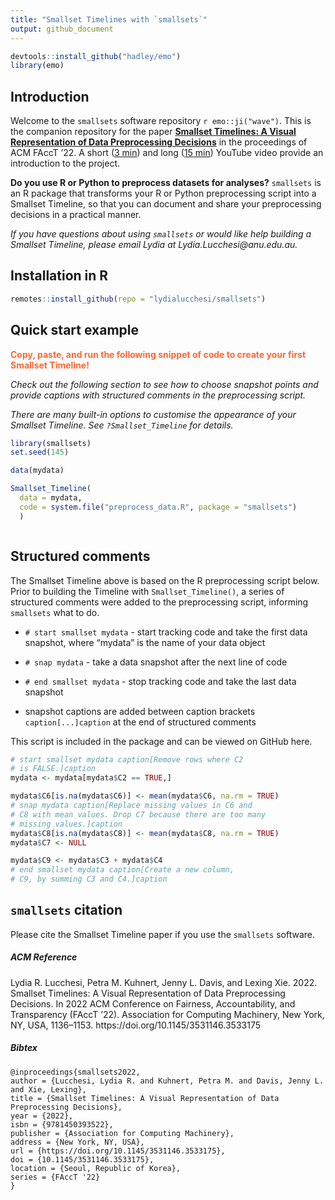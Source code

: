 ```yaml
---
title: "Smallset Timelines with `smallsets`"
output: github_document
---
```


```r
devtools::install_github("hadley/emo")
library(emo)
```

## Introduction 

Welcome to the `smallsets` software repository `r emo::ji("wave")`. This is the companion repository for the paper [**Smallset Timelines: A Visual Representation of Data Preprocessing Decisions**](https://dl.acm.org/doi/abs/10.1145/3531146.3533175) in the proceedings of ACM FAccT '22. A short ([3 min](https://www.youtube.com/watch?v=_fpn02h3IUo)) and long ([15 min](https://www.youtube.com/watch?v=I_ksOv6rj1Y)) YouTube video provide an introduction to the project.

**Do you use R or Python to preprocess datasets for analyses?**
`smallsets` is an R package that transforms your R or Python preprocessing script into a Smallset Timeline, so that you can document and share your preprocessing decisions in a practical manner.

*If you have questions about using `smallsets` or would like help building a Smallset Timeline, please email Lydia at Lydia.Lucchesi@anu.edu.au.*

## Installation in R

```r
remotes::install_github(repo = "lydialucchesi/smallsets")
```

## Quick start example

<span style="color:#FF6633">**Copy, paste, and run the following snippet of code to create your first Smallset Timeline!**</span>

*Check out the following section to see how to choose snapshot points and provide captions with structured comments in the preprocessing script.*

*There are many built-in options to customise the appearance of your Smallset Timeline. See `?Smallset_Timeline` for details.*
```r
library(smallsets)
set.seed(145)

data(mydata)

Smallset_Timeline(
  data = mydata,
  code = system.file("preprocess_data.R", package = "smallsets")
  )
```

```r

```

## Structured comments

The Smallset Timeline above is based on the R preprocessing script below. Prior to building the Timeline with `Smallset_Timeline()`, a series of structured comments were added to the preprocessing script, informing `smallsets` what to do.

* `# start smallset mydata`  - start tracking code and take the first data snapshot, where "mydata" is the name of your data object
* `# snap mydata` - take a data snapshot after the next line of code
* `# end smallset mydata` - stop tracking code and take the last data snapshot

* snapshot captions are added between caption brackets `caption[...]caption` at the end of structured comments

This script is included in the package and can be viewed on GitHub here.
```r
# start smallset mydata caption[Remove rows where C2 
# is FALSE.]caption
mydata <- mydata[mydata$C2 == TRUE,]

mydata$C6[is.na(mydata$C6)] <- mean(mydata$C6, na.rm = TRUE)
# snap mydata caption[Replace missing values in C6 and 
# C8 with mean values. Drop C7 because there are too many 
# missing values.]caption
mydata$C8[is.na(mydata$C8)] <- mean(mydata$C8, na.rm = TRUE)
mydata$C7 <- NULL

mydata$C9 <- mydata$C3 + mydata$C4
# end smallset mydata caption[Create a new column, 
# C9, by summing C3 and C4.]caption
```

## `smallsets` citation

Please cite the Smallset Timeline paper if you use the `smallsets` software.

##### ACM Reference
Lydia R. Lucchesi, Petra M. Kuhnert, Jenny L. Davis, and Lexing Xie. 2022. Smallset Timelines: A Visual Representation of Data Preprocessing Decisions. In 2022 ACM Conference on Fairness, Accountability, and Transparency (FAccT '22). Association for Computing Machinery, New York, NY, USA, 1136–1153. https://doi.org/10.1145/3531146.3533175

##### Bibtex
```
@inproceedings{smallsets2022, 
author = {Lucchesi, Lydia R. and Kuhnert, Petra M. and Davis, Jenny L. and Xie, Lexing}, 
title = {Smallset Timelines: A Visual Representation of Data Preprocessing Decisions}, 
year = {2022}, 
isbn = {9781450393522}, 
publisher = {Association for Computing Machinery}, 
address = {New York, NY, USA}, 
url = {https://doi.org/10.1145/3531146.3533175}, 
doi = {10.1145/3531146.3533175}, 
location = {Seoul, Republic of Korea}, 
series = {FAccT '22}
}
```